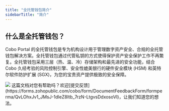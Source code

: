 ```yaml
---
title: "全托管钱包简介"
sidebarTitle: "简介"
---
```


## 什么是全托管钱包？

Cobo Portal 的全托管钱包是专为机构设计用于管理数字资产安全、合规的全托管钱包解决方案。全托管钱包通过代管私钥的方式使得保护资产安全保护工作不再繁复。全托管钱包采用三层（热、温、冷）存储架构和最先进的安全功能，结合 Cobo 久经考验的风险控制引擎、安全性媲美银行的硬件安全模块 (HSM) 和英特尔软件防护扩展 (SGX)，为您的宝贵资产提供极致的安全保障。

<img src="/cn/images/custodial-wallet/custodial-wallet-dashboard-cn.png" className="screenshot_full_screen"/>
<Tip>这篇文档对您有帮助吗？欢迎[提交反馈](https://forms.zohopublic.com/cobo/form/DocumentFeedbackForm/formperma/QvLOhxJv1_JMsJ-1dleZ8Itb_7rzN-LtgvsDdxosoVI)，让我们知道您的想法。</Tip>